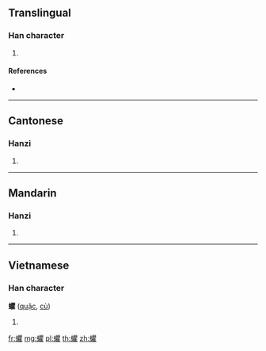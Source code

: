 {{character info/new}}
==Translingual==

===Han character===
{{Han char|rn=142|rad=虫|as=18|sn=24|four=56114|canj=LIBUG}}

# {{defn|Han|sort=虫18}}

====References====
* {{Han ref|kx=1104.020|dkj=33893|dj=1567.030|hdz=42908.120|uh=8837|ud=34871|bh=F8BE|bd=63678}}

----

==Cantonese==

===Hanzi===
{{yue-hanzi|jyut=|y=fok3}}

# {{defn|lang=yue|sort=虫18}}

----

==Mandarin==

===Hanzi===
{{cmn-hanzi|pin=[[qú]] ([[qu2]])|wg=ch'ü<sup>2</sup>}}

# {{defn|lang=cmn|sort=虫18}}

----

==Vietnamese==

===Han character===
'''蠷''' ([[quặc]], [[cù]])

# {{defn|vi}}

[[fr:蠷]]
[[mg:蠷]]
[[pl:蠷]]
[[th:蠷]]
[[zh:蠷]]